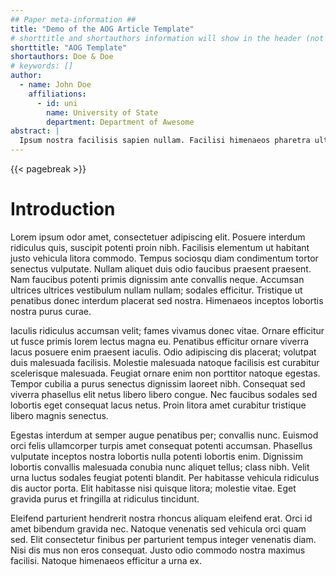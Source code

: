 ```yaml
---
## Paper meta-information ##
title: "Demo of the AOG Article Template"
# shorttitle and shortauthors information will show in the header (not required)
shorttitle: "AOG Template"
shortauthors: Doe & Doe
# keywords: []
author:
  - name: John Doe
    affiliations:
      - id: uni
        name: University of State
        department: Department of Awesome
abstract: |
  Ipsum nostra facilisis sapien nullam. Facilisi himenaeos pharetra ultricies scelerisque non fusce quisque aliquam netus tellus. Dictum tellus et sociis quisque ornare ad a natoque magna blandit. Tortor duis aptent cursus lacus inceptos tristique magnis dictumst. Taciti varius nascetur aliquet hac ornare vitae ultricies. Rhoncus primis purus morbi aliquet quam cubilia nullam malesuada ridiculus.
---
```


::: {#toc}
:::

{{< pagebreak >}}

# Introduction

Lorem ipsum odor amet, consectetuer adipiscing elit. Posuere interdum ridiculus quis, suscipit potenti proin nibh. Facilisis elementum ut habitant justo vehicula litora commodo. Tempus sociosqu diam condimentum tortor senectus vulputate. Nullam aliquet duis odio faucibus praesent praesent. Nam faucibus potenti primis dignissim ante convallis neque. Accumsan ultrices ultrices vestibulum nullam nullam; sodales efficitur. Tristique ut penatibus donec interdum placerat sed nostra. Himenaeos inceptos lobortis nostra purus curae.

Iaculis ridiculus accumsan velit; fames vivamus donec vitae. Ornare efficitur ut fusce primis lorem lectus magna eu. Penatibus efficitur ornare viverra lacus posuere enim praesent iaculis. Odio adipiscing dis placerat; volutpat duis malesuada facilisis. Molestie malesuada natoque facilisis est curabitur scelerisque malesuada. Feugiat ornare enim non porttitor natoque egestas. Tempor cubilia a purus senectus dignissim laoreet nibh. Consequat sed viverra phasellus elit netus libero libero congue. Nec faucibus sodales sed lobortis eget consequat lacus netus. Proin litora amet curabitur tristique libero magnis senectus.

Egestas interdum at semper augue penatibus per; convallis nunc. Euismod orci felis ullamcorper turpis amet consequat potenti accumsan. Phasellus vulputate inceptos nostra lobortis nulla potenti lobortis enim. Dignissim lobortis convallis malesuada conubia nunc aliquet tellus; class nibh. Velit urna luctus sodales feugiat potenti blandit. Per habitasse vehicula ridiculus dis auctor porta. Elit habitasse nisi quisque litora; molestie vitae. Eget gravida purus et fringilla at ridiculus tincidunt.

Eleifend parturient hendrerit nostra rhoncus aliquam eleifend erat. Orci id amet bibendum gravida nec. Natoque venenatis sed vehicula orci quam sed. Elit consectetur finibus per parturient tempus integer venenatis diam. Nisi dis mus non eros consequat. Justo odio commodo nostra maximus facilisi. Natoque himenaeos efficitur a urna ex.
